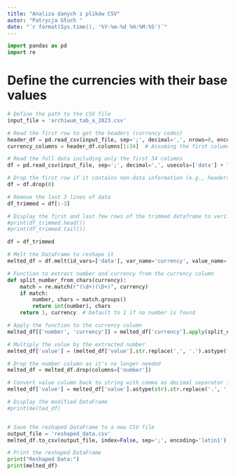 ```yaml
---
title: "Analiza danych z plików CSV"
autor: "Patrycja Głuch "
date: "`r format(Sys.time(), '%Y-%m-%d %H:%M:%S')`"
---
```


```python
import pandas as pd
import re
```


# Define the currencies with their base values
```python
# Define the path to the CSV file
input_file = 'archiwum_tab_a_2023.csv'  

# Read the first row to get the headers (currency codes)
header_df = pd.read_csv(input_file, sep=';', decimal=',', nrows=0, encoding='latin1')
currency_columns = header_df.columns[1:34]  # Assuming the first column is 'data' and the next 33 are currency columns

# Read the full data including only the first 34 columns
df = pd.read_csv(input_file, sep=';', decimal=',', usecols=['data'] + list(currency_columns), encoding='latin1')

# Drop the first row if it contains non-data information (e.g., headers or descriptions)
df = df.drop(0)

# Remove the last 3 lines of data
df_trimmed = df[:-3]

# Display the first and last few rows of the trimmed dataframe to verify
#print(df_trimmed.head())
#print(df_trimmed.tail())

df = df_trimmed

# Melt the DataFrame to reshape it
melted_df = df.melt(id_vars=['data'], var_name='currency', value_name='value')

# Function to extract number and currency from the currency column
def split_number_from_chars(currency):
    match = re.match(r"(\d+)(\D+)", currency)
    if match:
        number, chars = match.groups()
        return int(number), chars
    return 1, currency  # Default to 1 if no number is found

# Apply the function to the currency column
melted_df[['number', 'currency']] = melted_df['currency'].apply(split_number_from_chars).apply(pd.Series)

# Multiply the value by the extracted number
melted_df['value'] = (melted_df['value'].str.replace(',', '.').astype(float) / melted_df['number']).round(6)

# Drop the number column as it's no longer needed
melted_df = melted_df.drop(columns=['number'])

# Convert value column back to string with comma as decimal separator if needed
melted_df['value'] = melted_df['value'].astype(str).str.replace('.', ',')

# Display the modified DataFrame
#print(melted_df)


# Save the reshaped DataFrame to a new CSV file
output_file = 'reshaped_data.csv'
melted_df.to_csv(output_file, index=False, sep=';', encoding='latin1')

# Print the reshaped DataFrame
print("Reshaped Data:")
print(melted_df)

```
